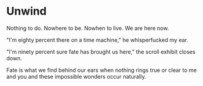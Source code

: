 # Unwind

Nothing to do.
Nowhere to be.
Nowhen to live.
We are here now.

"I'm eighty percent there
on a time machine,"
he whisperfucked my ear.

"I'm ninety percent sure
fate has brought us here,"
the scroll exhibit closes down.

Fate is what we find
behind our ears
when nothing rings true
or clear to me and you
and these impossible wonders
occur naturally.

